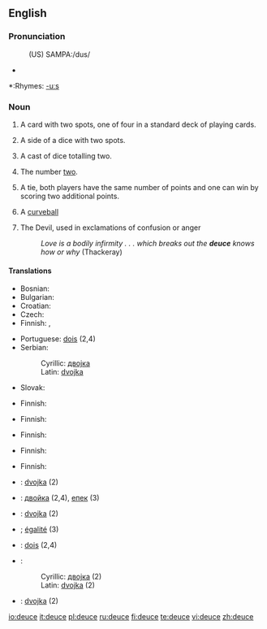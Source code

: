 {{wikipedia}}
==English==

===Pronunciation===
:(US) SAMPA:/dus/
*{{audio|en-us-deuce.ogg|Audio (US)}}

*:Rhymes: [[Rhymes:English:-uːs|-uːs]]

===Noun===
{{en-noun}}

# {{cards}} A card with two spots, one of four in a standard deck of playing cards.
# {{context|dice}} A side of a dice with two spots.
# {{context|dice}} A cast of dice totalling two.
# The number [[two]].
# {{tennis}} A tie, both players have the same number of points and one can win by scoring two additional points.
# {{baseball}} A [[curveball]]
# {{context|epithet}} The Devil, used in exclamations of confusion or anger
#: ''Love is a bodily infirmity . . . which breaks out the '''deuce''' knows how or why'' (Thackeray)

====Translations====
{{trans-top|playing card}}
* Bosnian: {{t-|bs|dvojka|f}}
* Bulgarian: {{t+|bg|двойка|f|sc=Cyrl}}
* Croatian: {{t-|hr|dvojka|f}}
* Czech: {{t+|cs|dvojka|f}}
* Finnish: {{t+|fi|kakkonen}}, {{t+|fi|sorsa}}
{{trans-mid}}
* Portuguese: [[dois]] (2,4)
* Serbian:
*: Cyrillic: [[двојка#Serbian|двојка]] {{f}}
*: Latin: [[dvojka#Serbian|dvojka]] {{f}}
* Slovak: {{t-|sk|dvojka|f}}
{{trans-bottom}}

{{trans-top|side of a dice with two spots}}
* Finnish: {{t+|fi|kakkonen}}
{{trans-mid}}
{{trans-bottom}}

{{trans-top|cast of dice totalling two}}
* Finnish: {{t+|fi|kakkonen}}
{{trans-mid}}
{{trans-bottom}}

{{trans-top|number two}}
* Finnish: {{t+|fi|kakkonen}}
{{trans-mid}}
{{trans-bottom}}

{{trans-top|tennis: tie, both players able to win by scoring two additional points}}
* Finnish: {{t|fi|tasatilanne}}
{{trans-mid}}
{{trans-bottom}}

{{trans-top|baseball: curveball}}
{{trans-mid}}
{{trans-bottom}}

{{trans-top|Devil, used in exclamations of confusion or anger}}
* Finnish: {{t+|fi|piru}}
{{trans-mid}}
{{trans-bottom}}

{{checktrans-top}}
* {{ttbc|Bosnian}}: [[dvojka#Bosnian|dvojka]] {{f}} (2)
* {{ttbc|Bulgarian}}: [[двойка#Bulgarian|двойка]] {{f}} (2,4), [[епек#Bulgarian|епек]] {{m}} (3)
* {{ttbc|Croatian}}: [[dvojka#Croatian|dvojka]] {{f}} (2)
* {{ttbc|French}}; [[égalité]] (3)
* {{ttbc|Portuguese}}: [[dois]] (2,4)
* {{ttbc|Serbian}}:
*: Cyrillic: [[двојка#Serbian|двојка]] {{f}} (2)
*: Latin: [[dvojka#Serbian|dvojka]] {{f}} (2)
* {{ttbc|Slovak}}: [[dvojka]] {{f}} (2)
{{trans-bottom}}

[[io:deuce]]
[[it:deuce]]
[[pl:deuce]]
[[ru:deuce]]
[[fi:deuce]]
[[te:deuce]]
[[vi:deuce]]
[[zh:deuce]]